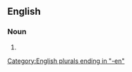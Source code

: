 ==English==

===Noun===
{{head|en|noun plural form}}

# {{plural of|businesswoman|lang=en}}

[[Category:English plurals ending in "-en"]]
